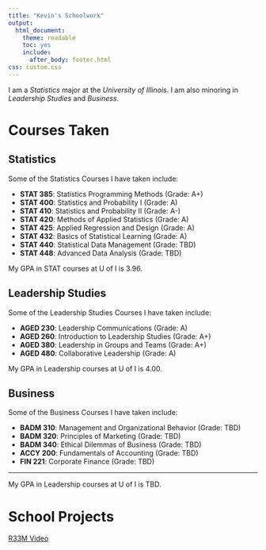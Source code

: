 ```yaml
---
title: "Kevin's Schoolwork"
output:
  html_document:
    theme: readable
    toc: yes
    include:
      after_body: footer.html
css: custom.css
---
```


I am a *Statistics* major at the *University of Illinois*. I am also minoring in *Leadership Studies* and *Business*.

# Courses Taken

## Statistics

Some of the Statistics Courses I have taken include:  

- **STAT $385$**: Statistics Programming Methods            (Grade: A+)
- **STAT $400$**: Statistics and Probability I              (Grade: A)
- **STAT $410$**: Statistics and Probability II             (Grade: A-)
- **STAT $420$**: Methods of Applied Statistics             (Grade: A)
- **STAT $425$**: Applied Regression and Design             (Grade: A)
- **STAT $432$**: Basics of Statistical Learning            (Grade: A)
- **STAT $440$**: Statistical Data Management               (Grade: TBD)
- **STAT $448$**: Advanced Data Analysis                    (Grade: TBD)

My GPA in STAT courses at U of I is $3.96$.

## Leadership Studies

Some of the Leadership Studies Courses I have taken include:  

- **AGED $230$**: Leadership Communications            (Grade: A)
- **AGED $260$**: Introduction to Leadership Studies   (Grade: A+)
- **AGED $380$**: Leadership in Groups and Teams       (Grade: A+)
- **AGED $480$**: Collaborative Leadership             (Grade: A)

My GPA in Leadership courses at U of I is $4.00$.

## Business

Some of the Business Courses I have taken include:  

- **BADM $310$**: Management and Organizational Behavior  (Grade: TBD)
- **BADM $320$**: Principles of Marketing   (Grade: TBD)
- **BADM $340$**: Ethical Dilemmas of Business (Grade: TBD)
- **ACCY $200$**: Fundamentals of Accounting      (Grade: TBD)
- **FIN $221$**: Corporate Finance            (Grade: TBD)

***

My GPA in Leadership courses at U of I is TBD.

# School Projects

[R$33$M Video](https://www.youtube.com/watch?v=SG5-_hInODw){target="_blank"}